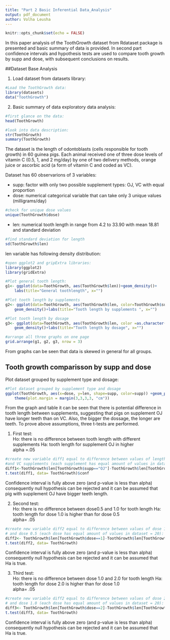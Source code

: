 ```yaml
---
title: "Part 2 Basic Inferential Data_Analysis"
output: pdf_document
author: Volha Leusha
---
```


```r
knitr::opts_chunk$set(echo = FALSE)
```

In this paper analysis of the ToothGrowth dataset from Rdataset package is presented and basic summary of data is provided. In second part confidence intervals and hypothesis tests are used to compare tooth growth by supp and dose, with subsequent conclusions on results.


##Dataset Base Analysis

1. Load dataset from datasets library:  

```r
#Load the ToothGrowth data: 
library(datasets)
data("ToothGrowth")
```

2. Basic summary of data exploratory data analysis:
```r
#first glance on the data:
head(ToothGrowth)

#look into data description:
str(ToothGrowth)
summary(ToothGrowth)
```

The dataset is the length of odontoblasts (cells responsible for tooth growth) in 60 guinea pigs. Each animal received one of three dose levels of vitamin C (0.5, 1, and 2 mg/day) by one of two delivery methods, orange juice or ascorbic acid (a form of vitamin C and coded as VC).

Dataset has 60 observarions of 3 variables:  

- supp: factor with only two possible supplement types: OJ, VC with equal proportion
- dose: numerical categorical variable that can take only 3 unique values (milligrams/day)
```r
#check for unique dose values
unique(ToothGrowth$dose)
```
- len: numerical tooth length in range from 4.2 to 33.90 with mean 18.81 and standard deviation
```r
#find standard deviation for length
sd(ToothGrowth$len)
```
len variable has following density distribution:

```r
#open ggplot2 and gripExtra libraries:
library(ggplot2)
library(gridExtra)

#Plot general tooth length:
g1<- ggplot(data=ToothGrowth, aes(ToothGrowth$len))+geom_density()+
    labs(title="General toothlength", x="")

#Plot tooth length by supplements
g2<- ggplot(data=ToothGrowth, aes(ToothGrowth$len, color=ToothGrowth$supp))+
    geom_density()+labs(title="Tooth length by supplements ", x="")

#Plot tooth length by dosage
g3<- ggplot(data=ToothGrowth, aes(ToothGrowth$len, color =as.character(ToothGrowth$dose)))+
    geom_density()+labs(title="Tooth length by dosage", x="")

#arrange all three graphs on one page 
grid.arrange(g1, g2, g3, nrow = 3)
```

From graphs can be seen that data is skewed in general for all groups.

## Tooth growth comparisson by supp and dose

Plot dataset grouped by supplement type and dosage:

```r
#Plot dataset grouped by supplement type and dosage
ggplot(ToothGrowth, aes(x=dose, y=len, shape=supp, color=supp)) +geom_point()+
    theme(plot.margin = margin(3,3,3,3, "cm"))
```

From the graph and table it can be seen that there is potential difference in tooth length between supplements, suggesting that pigs on supplement OJ  have longer teeth than on VC. Also, the bigger the dossage, the longer are teeth. To prove above assumptions, three t-tests are performed.

1. First test:  
Ho: there is no difference between tooth length with different supplements 
Ha: tooth length for supplement OJ in higher  
alpha =.05  

```r
#create new variable diff1 equal to difference between values of length with OJ 
#and VC supplements (each supplement has equal amount of values in dataset= 30):
diff1<-ToothGrowth$len[ToothGrowth$supp=="OJ"]-ToothGrowth$len[ToothGrowth$supp=="VC"]
t.test(diff1, data= ToothGrowth)$conf
```
Confidence interval is fully above zero (and p-value is less than alpha)  consequently null hypothesis can be rejected and it can be assumed that pig with supplement OJ have bigger teeth length.

2. Second test:  
Ho: there is no difference between dose0.5 and 1.0 for tooth length
Ha: tooth length for dose 1.0 is higher than for dose 0.5  
alpha= .05  

```r
#create new variable diff2 equal to difference between values of dose 1.0
# and dose 0.5 (each dose has equal amount of values in dataset = 20):
diff2<- ToothGrowth$len[ToothGrowth$dose==1]-ToothGrowth$len[ToothGrowth$dose==.5]
t.test(diff2, data= ToothGrowth)
```

Confidence interval is fully above zero (and p-value is less than alpha)  consequently null hypothesis can be rejected and it can be assumed that Ha is true.

3. Third test:  
Ho: there is no difference between dose 1.0 and 2.0 for tooth length
Ha: tooth length for dose 2.0 is higher than for dose 1.0  
alpha= .05  

```r
#create new variable diff2 equal to difference between values of dose 2.0
# and dose 1.0 (each dose has equal amount of values in dataset = 20):
diff3<- ToothGrowth$len[ToothGrowth$dose==2]-ToothGrowth$len[ToothGrowth$dose==1]
t.test(diff3, data= ToothGrowth)
```

Confidence interval is fully above zero (and p-value is less than alpha)  consequently null hypothesis can be rejected and it can be assumed that Ha is true.
